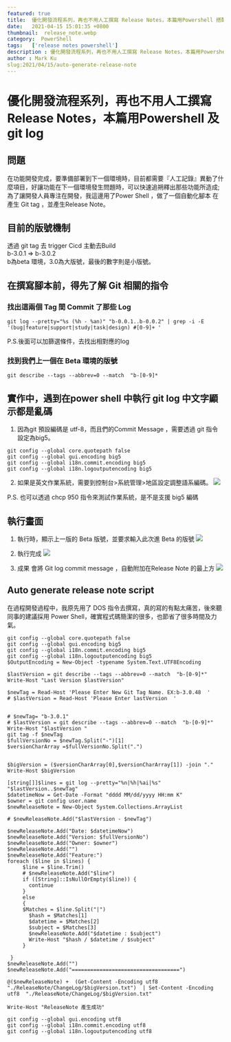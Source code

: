 ```yaml
---
featured: true
title:  優化開發流程系列，再也不用人工撰寫 Release Notes，本篇用Powershell 搭配 git log
date:   2021-04-15 15:01:35 +0800
thumbnail:  release_note.webp
category:  PowerShell
tags:   ['release notes powershell']
description : 優化開發流程系列，再也不用人工撰寫 Release Notes，本篇用Powershell 搭配 git log
author : Mark Ku
slug:2021/04/15/auto-generate-release-note
---
```

# 優化開發流程系列，再也不用人工撰寫 Release Notes，本篇用Powershell 及 git log

## 問題
在功能開發完成，要準備部署到下一個環境時，目前都需要『人工記錄』異動了什麼項目，好讓功能在下一個環境發生問題時，可以快速追朔釋出那些功能所造成;為了讓開發人員專注在開發，我這邊用了Power Shell ，做了一個自動化腳本 在產生 Git tag ，並產生Release Note。

## 目前的版號機制
透過 git tag 去 trigger Cicd 主動去Build <br/>
b-3.0.1 => b-3.0.2 <br/>
b為beta 環境，3.0為大版號，最後的數字則是小版號。

## 在撰寫腳本前，得先了解 Git 相關的指令

### 找出這兩個 Tag 間 Commit 了那些 Log

```
git log --pretty="%s (%h - %an)" "b-0.0.1..b-0.0.2" | grep -i -E '(bug|feature|support|study|task|design) #[0-9]+ '
```
P.S.後面可以加篩選條件，去找出相對應的log


### 找到我們上一個在 Beta 環境的版號

```
git describe --tags --abbrev=0 --match  "b-[0-9]*
```

## 實作中，遇到在power shell 中執行 git log 中文字顯示都是亂碼

1. 因為git 預設編碼是 utf-8，而且們的Commit Message ，需要透過 git 指令設定為big5。

```
git config --global core.quotepath false 
git config --global gui.encoding big5
git config --global i18n.commit.encoding big5
git config --global i18n.logoutputencoding big5 
```

2. 如果是英文作業系統，需要到控制台>系統管理>地區設定調整語系編碼。
![](https://i.imgur.com/Vu3IXL0.webp)

P.S. 也可以透過 chcp 950 指令來測試作業系統，是不是支援 big5 編碼

## 執行畫面
1. 執行時，顯示上一版的 Beta 版號，並要求輸入此次進 Beta 的版號
![](https://i.imgur.com/V7efvh1.webp)

2. 執行完成
![](https://i.imgur.com/KMrK3bT.webp)

3. 成果
會將 Git log commit message ，自動附加在Release Note 的最上方
![](https://i.imgur.com/GmQSU5P.webp)


## Auto generate release note script

在過程開發過程中，我原先用了 DOS 指令去撰寫，真的寫的有點太痛苦，後來聽同事的建議採用 Power Shell，確實程式碼簡潔的很多，也節省了很多時間及力氣。

```
git config --global core.quotepath false 
git config --global gui.encoding big5
git config --global i18n.commit.encoding big5
git config --global i18n.logoutputencoding big5 
$OutputEncoding = New-Object -typename System.Text.UTF8Encoding

$lastVersion = git describe --tags --abbrev=0 --match  "b-[0-9]*"
Write-Host "Last Version $lastVersion"

$newTag = Read-Host 'Please Enter New Git Tag Name. EX:b-3.0.48  '
# $lastVersion = Read-Host 'Please Enter lastVersion  '


# $newTag= "b-3.0.1"
# $lastVersion = git describe --tags --abbrev=0 --match  "b-[0-9]*"
Write-Host "$lastVersion "
git tag -f $newTag
$fullVersionNo = $newTag.Split("-")[1]
$versionCharArray =$fullVersionNo.Split(".")


$bigVersion = ($versionCharArray[0],$versionCharArray[1]) -join "."
Write-Host $bigVersion

[string[]]$lines = git log --pretty="%n|%h|%ai|%s" "$lastVersion..$newTag"
$datetimeNow = Get-Date -Format "dddd MM/dd/yyyy HH:mm K"
$owner = git config user.name
$newReleaseNote = New-Object System.Collections.ArrayList

# $newReleaseNote.Add("$lastVersion - $newTag")

$newReleaseNote.Add("Date: $datetimeNow")
$newReleaseNote.Add("Version: $fullVersionNo")
$newReleaseNote.Add("Owner: $owner")
$newReleaseNote.Add("")
$newReleaseNote.Add("Feature:")
foreach ($line in $lines) {
     $line = $line.Trim()
	 # $newReleaseNote.Add("$line")
     if ([String]::IsNullOrEmpty($line)) {
       continue
     }
     else
	 {
	 $Matches = $line.Split("|")
       $hash = $Matches[1]
       $datetime = $Matches[2]
       $subject = $Matches[3]
	   $newReleaseNote.Add("$datetime : $subject")
	   Write-Host "$hash / $datetime / $subject"
     }
     
 }
$newReleaseNote.Add("")
$newReleaseNote.Add("===================================")

@($newReleaseNote) +  (Get-Content -Encoding utf8  "./ReleaseNote/ChangeLog/$bigVersion.txt")  | Set-Content -Encoding utf8  "./ReleaseNote/ChangeLog/$bigVersion.txt"  

Write-Host "ReleaseNote 產生成功"

git config --global gui.encoding utf8
git config --global i18n.commit.encoding utf8
git config --global i18n.logoutputencoding utf8

```